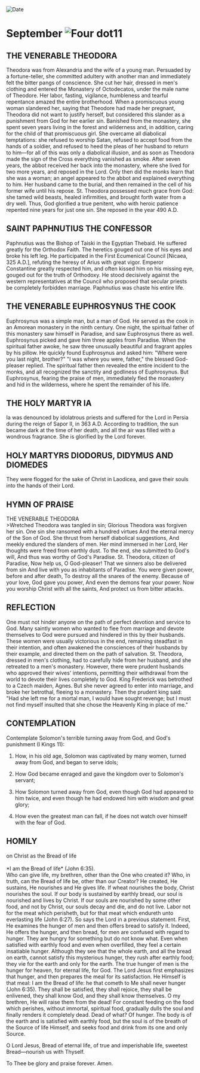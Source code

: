 
<RunningHead />
<Image src="/title-imprint.png" height={68} width={50} alt="Date" className="title-imprint"/>

# <div id="date">September <Image className="four-dot" src="/four-dot.png" height={15} width={15} alt="Four dot" />11</div>

## THE VENERABLE THEODORA

Theodora was from Alexandria and the wife of a young man. Persuaded by a fortune-teller, she committed adultery with another man and immediately felt the bitter pangs of conscience. She cut her hair, dressed in men's clothing and entered the Monastery of Octodecatos, under the male name of Theodore. Her labor, fasting, vigilance, humbleness and tearful repentance amazed the entire brotherhood. When a promiscuous young woman slandered her, saying that Theodore had made her pregnant, Theodora did not want to justify herself, but considered this slander as a punishment from God for her earlier sin. Banished from the monastery, she spent seven years living in the forest and wilderness and, in addition, caring for the child of that promiscuous girl. She overcame all diabolical temptations: she refused to worship Satan, refused to accept food from the hands of a soldier, and refused to heed the pleas of her husband to return to him—for all of this was only a diabolical illusion, and as soon as Theodora made the sign of the Cross everything vanished as smoke. After seven years, the abbot received her back into the monastery, where she lived for two more years, and reposed in the Lord. Only then did the monks learn that she was a woman; an angel appeared to the abbot and explained everything to him. Her husband came to the burial, and then remained in the cell of his former wife until his repose. St. Theodora possessed much grace from God: she tamed wild beasts, healed infirmities, and brought forth water from a dry well. Thus, God glorified a true penitent, who with heroic patience repented nine years for just one sin. She reposed in the year 490 A.D.

## SAINT PAPHNUTIUS THE CONFESSOR

Paphnutius was the Bishop of Taiski in the Egyptian Thebaid. He suffered greatly for the Orthodox Faith. The heretics gouged out one of his eyes and broke his left leg. He participated in the First Ecumenical Council [Nicaea, 325 A.D.], refuting the heresy of Arius with great vigor. Emperor Constantine greatly respected him, and often kissed him on his missing eye, gouged out for the truth of Orthodoxy. He stood decisively against the western representatives at the Council who proposed that secular priests be completely forbidden marriage. Paphnutius was chaste his entire life.

## THE VENERABLE EUPHROSYNUS THE COOK

Euphrosynus was a simple man, but a man of God. He served as the cook in an Amorean monastery in the ninth century. One night, the spiritual father of this monastery saw himself in Paradise, and saw Euphrosynus there as well. Euphrosynus picked and gave him three apples from Paradise. When the spiritual father awoke, he saw three unusually beautiful and fragrant apples by his pillow. He quickly found Euphrosynus and asked him: "Where were you last night, brother?" "I was where you were, father," the blessed God-pleaser replied. The spiritual father then revealed the entire incident to the monks, and all recognized the sanctity and godliness of Euphrosynus. But Euphrosynus, fearing the praise of men, immediately fled the monastery and hid in the wilderness, where he spent the remainder of his life.

## THE HOLY MARTYR IA

Ia was denounced by idolatrous priests and suffered for the Lord in Persia during the reign of Sapor II, in 363 A.D. According to tradition, the sun became dark at the time of her death, and all the air was filled with a wondrous fragrance. She is glorified by the Lord forever.

## HOLY MARTYRS DIODORUS, DIDYMUS AND DIOMEDES

They were flogged for the sake of Christ in Laodicea, and gave their souls into the hands of their Lord.


## HYMN OF PRAISE
<div style={{textAlign:'center', color:'crimson', fontWeight:'bold'}}>
THE VENERABLE THEODORA
</div>
>Wretched Theodora was tangled in sin;  
Glorious Theodora was forgiven her sin.  
One sin she ransomed with a hundred virtues  
And the eternal mercy of the Son of God.  
She thrust from herself diabolical suggestions,  
And meekly endured the slanders of men.  
Her mind immersed in her Lord,  
Her thoughts were freed from earthly dust.  
To the end, she submitted to God's will,  
And thus was worthy of God's Paradise.  
St. Theodora, citizen of Paradise,  
Now help us, O God-pleaser!  
That we sinners also be delivered from sin  
And live with you as inhabitants of Paradise.  
You were given power, before and after death,  
To destroy all the snares of the enemy.  
Because of your love, God gave you power,  
And even the demons fear your power.  
Now you worship Christ with all the saints,  
And protect us from bitter attacks.  


## REFLECTION

One must not hinder anyone on the path of perfect devotion and service to God. Many saintly women who wanted to flee from marriage and devote themselves to God were pursued and hindered in this by their husbands. These women were usually victorious in the end, remaining steadfast in their intention, and often awakened the consciences of their husbands by their example, and directed them on the path of salvation. St. Theodora, dressed in men's clothing, had to carefully hide from her husband, and she retreated to a men's monastery. However, there were prudent husbands who approved their wives' intentions, permitting their withdrawal from the world to devote their lives completely to God. King Frederick was betrothed to a Czech maiden, Agnes. But she never agreed to enter into marriage, and broke her betrothal, fleeing to a monastery. Then the prudent king said: "Had she left me for a mortal man, I would have sought revenge; but I must not find myself insulted that she chose the Heavenly King in place of me."


## CONTEMPLATION

Contemplate Solomon's terrible turning away from God, and God's punishment (I Kings 11):

1. How, in his old age, Solomon was captivated by many women, turned away from God, and began to serve idols;

2. How God became enraged and gave the kingdom over to Solomon's servant;

3. How Solomon turned away from God, even though God had appeared to him twice, and even though he had endowed him with wisdom and great glory;

4. How even the greatest man can fall, if he does not watch over himself with the fear of God.


 
## HOMILY
<div style={{textAlign:'center', color:'crimson', fontWeight:'bold'}}>
on Christ as the Bread of life
</div>
<br />
<div style={{textAlign:'right'}}>
*I am the Bread of life* (John 6:35).
</div>
Who can give life, my brethren, other than the One who created it? Who, in truth, can the Bread of life be, other than our Creator? He created, He sustains, He nourishes and He gives life. If wheat nourishes the body, Christ nourishes the soul. If our body is sustained by earthly bread, our soul is nourished and lives by Christ. If our souls are nourished by some other food, and not by Christ, our souls decay and die, and do not live. Labor not for the meat which perisheth, but for that meat which endureth unto everlasting life (John 6:27). So says the Lord in a previous statement. First, He examines the hunger of men and then offers bread to satisfy it. Indeed, He offers the hunger, and then bread, for men are confused with regard to hunger. They are hungry for something but do not know what. Even when satisfied with earthly food and even when overfilled, they feel a certain insatiable hunger. Although they see that the whole earth, and all the bread on earth, cannot satisfy this mysterious hunger, they rush after earthly food; they vie for the earth and only for the earth. The true hunger of men is the hunger for heaven, for eternal life, for God. The Lord Jesus first emphasizes that hunger, and then prepares the meal for its satisfaction. He Himself is that meal: I am the Bread of life: he that cometh to Me shall never hunger (John 6:35). They shall be satisfied, they shall rejoice, they shall be enlivened, they shall know God, and they shall know themselves. O my brethren, He will raise them from the dead! For constant feeding on the food which perishes, without immortal, spiritual food, gradually dulls the soul and finally renders it completely dead. Dead of what? Of hunger. The body is of the earth and is satisfied with earthly food, but the soul is of the breath of the Source of life Himself, and seeks food and drink from its one and only Source.

O Lord Jesus, Bread of eternal life, of true and imperishable life, sweetest Bread—nourish us with Thyself.

To Thee be glory and praise forever. Amen.